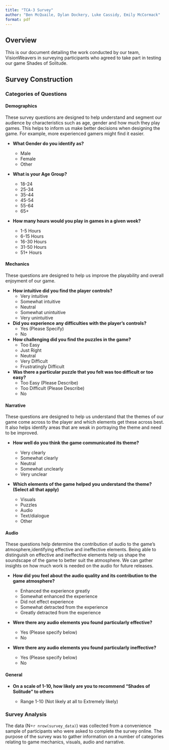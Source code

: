 ```yaml
---
title: "TCA-3 Survey"
author: "Ben McQuaile, Dylan Dockery, Luke Cassidy, Emily McCormack"
format: pdf
---
```


## Overview

This is our document detailing the work conducted by our team, VisionWeavers in surveying participants who agreed to take part in testing our game Shades of Solitude.

## Survey Construction

### Categories of Questions

#### Demographics

These survey questions are designed to help understand and segment our audience by characteristics such as age, gender and how much they play games. This helps to inform us make better decisions when designing the game. For example, more experienced gamers might find it easier.

-   **What Gender do you identify as?**

    -   Male
    -   Female
    -   Other

-   **What is your Age Group?**

    -   18-24
    -   25-34
    -   35-44
    -   45-54
    -   55-64
    -   65+

-   **How many hours would you play in games in a given week?**

    -   1-5 Hours
    -   6-15 Hours
    -   16-30 Hours
    -   31-50 Hours
    -   51+ Hours

#### Mechanics

These questions are designed to help us improve the playability and overall enjoyment of our game.

-   **How intuitive did you find the player controls?**
    -   Very intuitive
    -   Somewhat intuitive
    -   Neutral
    -   Somewhat unintuitive
    -   Very unintuitive
-   **Did you experience any difficulties with the player's controls?**
    -   Yes (Please Specify)
    -   No
-   **How challenging did you find the puzzles in the game?**
    -   Too Easy
    -   Just Right
    -   Neutral
    -   Very Difficult
    -   Frustratingly Difficult
-   **Was there a particular puzzle that you felt was too difficult or too easy?**
    -   Too Easy (Please Describe)
    -   Too Difficult (Please Describe)
    -   No

#### Narrative

These questions are designed to help us understand that the themes of our game come across to the player and which elements get these across best. It also helps identify areas that are weak in portraying the theme and need to be improved.

-   **How well do you think the game communicated its theme?**

    -   Very clearly
    -   Somewhat clearly
    -   Neutral
    -   Somewhat unclearly
    -   Very unclear

-   **Which elements of the game helped you understand the theme? (Select all that apply)**

    -   Visuals
    -   Puzzles
    -   Audio
    -   Text/dialogue
    -   Other

#### Audio

These questions help determine the contribution of audio to the game's atmosphere,identifying effective and ineffective elements. Being able to distinguish on effective and ineffective elements help us shape the soundscape of the game to better suit the atmosphere. We can gather insights on how much work is needed on the audio for future releases.

-   **How did you feel about the audio quality and its contribution to the game atmosphere?**

    -   Enhanced the experience greatly
    -   Somewhat enhanced the experience
    -   Did not effect experience
    -   Somewhat detracted from the experience
    -   Greatly detracted from the experience

-   **Were there any audio elements you found particularly effective?**

    -   Yes (Please specify below)
    -   No

-   **Were there any audio elements you found particularly ineffective?**

    -   Yes (Please specify below)
    -   No

#### General

-   **On a scale of 1-10, how likely are you to recommend "Shades of Solitude" to others**

    -   Range 1-10 (Not likely at all to Extremely likely)

### Survey Analysis

The data (N=`r nrow(survey_data)`) was collected from a convenience sample of participants who were asked to complete the survey online. The purpose of the survey was to gather information on a number of categories relating to game mechanics, visuals, audio and narrative.
